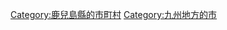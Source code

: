 {{Commonscat|Minamikyushu, Kagoshima}}
{{Catmore}}

{{DEFAULTSORT:Minamikyushu-shi}}
[[Category:鹿兒島縣的市町村|Category:鹿兒島縣的市町村]]
[[Category:九州地方的市|Category:九州地方的市]]